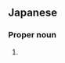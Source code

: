 ==Japanese==
{{ja-kanjitab|あ|び|こ}}

===Proper noun===
{{ja-pos|proper|あびこ}}

# {{surname|lang=ja|sort=あびこ}}